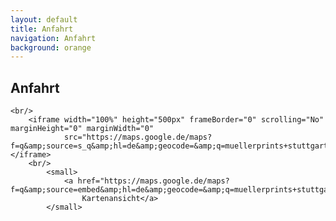 ```yaml
---
layout: default
title: Anfahrt
navigation: Anfahrt
background: orange
---
```

<div className="flowing-text">
	<h2>Anfahrt</h2>

	<br/>
		<iframe width="100%" height="500px" frameBorder="0" scrolling="No" marginHeight="0" marginWidth="0"
				src="https://maps.google.de/maps?f=q&amp;source=s_q&amp;hl=de&amp;geocode=&amp;q=muellerprints+stuttgart&amp;sll=51.151786,10.415039&amp;sspn=23.143337,52.514648&amp;ie=UTF8&amp;z=14&amp;iwloc=A&amp;cid=48786628,9202386,18182636281647259333&amp;ll=48.794991,9.206629&amp;output=embed&amp;s=AARTsJoLL6oNcP9AasQC3O2309FS5ooG_g"></iframe>
		<br/>
			<small>
				<a href="https://maps.google.de/maps?f=q&amp;source=embed&amp;hl=de&amp;geocode=&amp;q=muellerprints+stuttgart&amp;sll=51.151786,10.415039&amp;sspn=23.143337,52.514648&amp;ie=UTF8&amp;z=14&amp;iwloc=A&amp;cid=48786628,9202386,18182636281647259333&amp;ll=48.794991,9.206629">Größere
					Kartenansicht</a>
			</small>

</div>
